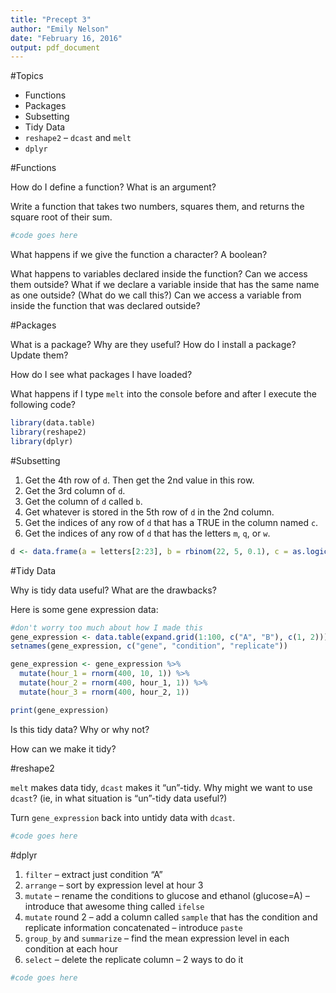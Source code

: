 ```yaml
---
title: "Precept 3"
author: "Emily Nelson"
date: "February 16, 2016"
output: pdf_document
---
```


#Topics

- Functions
- Packages
- Subsetting
- Tidy Data
- `reshape2` -- `dcast` and `melt`
- `dplyr`

#Functions

How do I define a function? What is an argument?

Write a function that takes two numbers, squares them, and returns the square root of their sum.
```r
#code goes here
```

What happens if we give the function a character? A boolean?

What happens to variables declared inside the function? Can we access them outside? What if we declare a variable inside that has the same name as one outside? (What do we call this?) Can we access a variable from inside the function that was declared outside?

#Packages

What is a package? Why are they useful? How do I install a package? Update them?

How do I see what packages I have loaded?

What happens if I type `melt` into the console before and after I execute the following code?

```r
library(data.table)
library(reshape2)
library(dplyr)
```

#Subsetting

1. Get the 4th row of `d`. Then get the 2nd value in this row.
2. Get the 3rd column of `d`.
3. Get the column of `d` called `b`.
4. Get whatever is stored in the 5th row of `d` in the 2nd column.
5. Get the indices of any row of `d` that has a TRUE in the column named `c`.
6. Get the indices of any row of `d` that has the letters `m`, `q`, or `w`.


```r
d <- data.frame(a = letters[2:23], b = rbinom(22, 5, 0.1), c = as.logical(rbinom(22, 1, 0.5)))

```


#Tidy Data

Why is tidy data useful? What are the drawbacks?

Here is some gene expression data:

```r
#don't worry too much about how I made this
gene_expression <- data.table(expand.grid(1:100, c("A", "B"), c(1, 2)))
setnames(gene_expression, c("gene", "condition", "replicate"))

gene_expression <- gene_expression %>%
  mutate(hour_1 = rnorm(400, 10, 1)) %>%
  mutate(hour_2 = rnorm(400, hour_1, 1)) %>%
  mutate(hour_3 = rnorm(400, hour_2, 1))

print(gene_expression)
```

Is this tidy data? Why or why not?

How can we make it tidy?

#reshape2

`melt` makes data tidy, `dcast` makes it "un"-tidy. Why might we want to use `dcast`? (ie, in what situation is "un"-tidy data useful?)

Turn `gene_expression` back into untidy data with `dcast`.

```r
#code goes here
```

#dplyr

1. `filter` -- extract just condition "A"
2. `arrange` -- sort by expression level at hour 3
3. `mutate` -- rename the conditions to glucose and ethanol (glucose=A) -- introduce that awesome thing called `ifelse`
4. `mutate` round 2 -- add a column called `sample` that has the condition and replicate information concatenated -- introduce `paste`
5. `group_by` and `summarize` -- find the mean expression level in each condition at each hour
6. `select` -- delete the replicate column -- 2 ways to do it

```r
#code goes here
```

